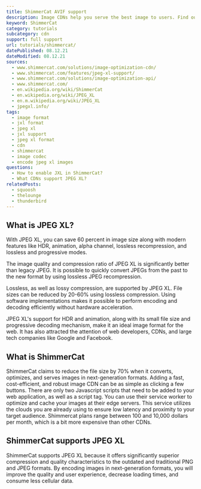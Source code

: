 ```yaml
---
title: ShimmerCat AVIF support
description: Image CDNs help you serve the best image to users. Find out how you can use JPEG XL images in ShimmerCat.
keyword: ShimmerCat
category: tutorials
subcategory: cdn
support: full support
url: tutorials/shimmercat/
datePublished: 08.12.21
dateModified: 08.12.21
sources:
  - www.shimmercat.com/solutions/image-optimization-cdn/
  - www.shimmercat.com/features/jpeg-xl-support/
  - www.shimmercat.com/solutions/image-optimization-api/
  - www.shimmercat.com/
  - en.wikipedia.org/wiki/ShimmerCat
  - en.wikipedia.org/wiki/JPEG_XL
  - en.m.wikipedia.org/wiki/JPEG_XL
  - jpegxl.info/
tags:
  - image format
  - jxl format
  - jpeg xl
  - jxl support
  - jpeg xl format
  - cdn
  - shimmercat
  - image codec
  - encode jpeg xl images
questions:
  - How to enable JXL in ShimmerCat?
  - What CDNs support JPEG XL?
relatedPosts:
  - squoosh
  - thelounge
  - thunderbird
---
```


## What is JPEG XL?

With JPEG XL, you can save 60 percent in image size along with modern features like HDR, animation, alpha channel, lossless recompression, and lossless and progressive modes.

The image quality and compression ratio of JPEG XL is significantly better than legacy JPEG. It is possible to quickly convert JPEGs from the past to the new format by using lossless JPEG recompression.

Lossless, as well as lossy compression, are supported by JPEG XL. File sizes can be reduced by 20-60% using lossless compression. Using software implementations makes it possible to perform encoding and decoding efficiently without hardware acceleration.

JPEG XL's support for HDR and animation, along with its small file size and progressive decoding mechanism, make it an ideal image format for the web. It has also attracted the attention of web developers, CDNs, and large tech companies like Google and Facebook.

## What is ShimmerCat

ShimmerCat claims to reduce the file size by 70% when it converts, optimizes, and serves images in next-generation formats. Adding a fast, cost-efficient, and robust image CDN can be as simple as clicking a few buttons. There are only two Javascript scripts that need to be added to your web application, as well as a script tag. You can use their service worker to optimize and cache your images at their edge servers. This service utilizes the clouds you are already using to ensure low latency and proximity to your target audience. Shimmercat plans range between 100 and 10,000 dollars per month, which is a bit more expensive than other CDNs.

## ShimmerCat supports JPEG XL

ShimmerCat supports JPEG XL because it offers significantly superior compression and quality characteristics to the outdated and traditional PNG and JPEG formats. By encoding images in next-generation formats, you will improve the quality and user experience, decrease loading times, and consume less cellular data.
